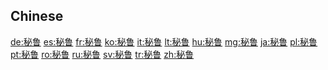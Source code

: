 {{also|秘魯|祕魯}}
==Chinese==
{{zh-see|秘魯}}

[[de:秘鲁]]
[[es:秘鲁]]
[[fr:秘鲁]]
[[ko:秘鲁]]
[[it:秘鲁]]
[[lt:秘鲁]]
[[hu:秘鲁]]
[[mg:秘鲁]]
[[ja:秘鲁]]
[[pl:秘鲁]]
[[pt:秘鲁]]
[[ro:秘鲁]]
[[ru:秘鲁]]
[[sv:秘鲁]]
[[tr:秘鲁]]
[[zh:秘鲁]]